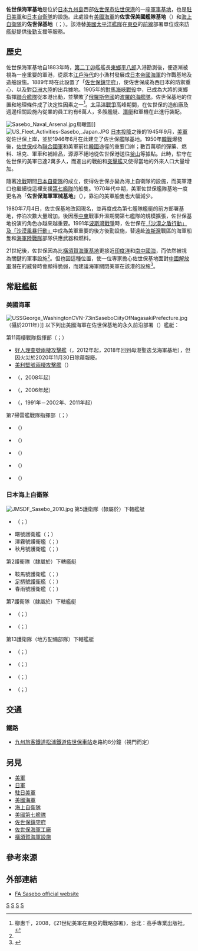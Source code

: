{{Infobox military structure
|name= 佐世保美國艦隊基地<br /><small>{{lang|en|U.S. Fleet Activities Sasebo}}</small><br />日本海上自衛隊佐世保基地<br /><small>{{lang|en|JMSDF Sasebo Naval Base}}</small>
|location= {{JPN}}[[長崎縣|長崎縣]][[佐世保市|佐世保市]]
|image= DD109Ariake.JPG
|caption= 由北向南望佐世保基地
|type= [[軍港|軍港]]
|built= 1880年代
|builder= {{flagicon image|Naval Ensign of Japan.svg}} [[大日本帝國海軍|大日本帝國海軍]] 
|materials=
|used= 1880年代至今
|controlledby= {{flagicon image|Flag of the United States Navy (unofficial proportions).svg}} [[美國海軍|美國海軍]]<br />（1945年至今）<br />{{flagicon image|Naval Ensign of Japan.svg}} [[日本海上自衛隊|日本海上自衛隊]] <br />（1954年至今）
|garrison=
|commanders=
|battles= [[日俄戰爭|日俄戰爭]]<br />[[對馬海峽戰役|對馬海峽戰役]]<br />[[韓戰|韓戰]]<br />[[波斯灣戰爭|波斯灣戰爭]]
}}

{{Coord|33|09|46|N|129|42|41|E|region:JP_type:landmark_source:kolossus-jawiki|display=title}}
'''佐世保海軍基地'''是位於[[日本|日本]][[九州島|九州島]]西部[[佐世保市|佐世保市]][[佐世保港|佐世保港]]的一座[[軍事基地|軍事基地]]，也是[[駐日美軍|駐日美軍]]和[[日本自衛隊|日本自衛隊]]的設施。此處設有[[美國海軍|美國海軍]]的'''佐世保美國艦隊基地'''（{{lang-en|United States Fleet Activities Sasebo}}）和[[海上自衛隊|海上自衛隊]]的'''佐世保基地'''（{{jpn|j=佐世保基地|hg=させぼきち|rm=}}；{{lang|en|JMSDF Sasebo Naval Base}}）。該港替[[美國太平洋艦隊|美國太平洋艦隊]]在[[東亞|東亞]]的[[前線|前線]]部署單位或來訪[[艦艇|艦艇]]提供[[後勤|後勤]]支援等服務。

== 歷史 ==
佐世保海軍基地自1883年時，[[第二丁卯|第二丁卯]]艦艦長[[東鄉平八郎|東鄉平八郎]]入港勘測後，便逐漸被視為一座重要的軍港，從原本[[江戶時代|江戶時代]]的小漁村發展成[[日本帝國海軍|日本帝國海軍]]的作戰基地及造船設施。1889年時在此設置了「[[佐世保鎮守府|佐世保鎮守府]]」，使佐世保成為西日本的防禦重心、以及對[[亞洲大陸|亞洲大陸]]的出兵據地。1905年的[[對馬海峽戰役|對馬海峽戰役]]中，已成為大將的東鄉指揮[[聯合艦隊|聯合艦隊]]從本港出動，並擊敗了[[俄羅斯帝國|俄羅斯帝國]]的[[波羅的海艦隊|波羅的海艦隊]]。佐世保基地的位置和地理條件成了決定性因素之一<ref name="東亞">柳惠千，2008，《21世紀美軍在東亞的戰略部署》，台北：高手專業出版社。</ref>。[[太平洋戰爭|太平洋戰爭]]高峰期間，在佐世保的造船廠及週邊相關設施內從業的員工約有6萬人，多艘艦艇、[[潛艇|潛艇]]和軍機在此進行裝配。

[[File:Sasebo_Naval_Arsenal.jpg|thumb]]鳥瞰圖]]
[[File:US_Fleet_Activities-Sasebo,_Japan.JPG|thumb]]
[[日本投降|日本投降]]之後的1945年9月，[[美軍|美軍]]{{link-en|美國第5海軍陸戰師|5th Marine Division (United States)|第5海軍陸戰師}}從佐世保上岸，並於1946年6月在此建立了佐世保艦隊基地。1950年[[韓戰|韓戰]]爆發後，[[佐世保|佐世保]]成為[[聯合國軍|聯合國軍]]和美軍前往[[韓國|韓國]]途徑的重要口岸；數百萬頓的彈藥、燃料、坦克、軍車和補給品，源源不絕地從佐世保港送往[[釜山|釜山]]等據點。此時，駐守在佐世保的美軍已達2萬多人，而進出的戰船和[[突擊艦|突擊艦]]又使得當地的外來人口大量增加。

隨著[[冷戰|冷戰]]期間[[日本自衛隊|日本自衛隊]]的成立，使得佐世保亦變為海上自衛隊的設施，而美軍港口也繼續從這裡支援[[第七艦隊_(美國海軍)|第七艦隊]]的船隻。1970年代中期，美軍佐世保艦隊基地一度更名為「'''佐世保海軍軍械基地'''」（{{lang|en|Naval Ordnance Facility Sasebo}}），靠泊的美軍船隻也大幅減少。

1980年7月4日，佐世保基地改回現名，並再度成為第七艦隊艦艇的前方部署基地，停泊次數大量增加。後因應[[中東|中東]]戰事升溫期間第七艦隊的規模擴張，佐世保基地扮演的角色亦越來越重要。1991年[[波斯灣戰爭|波斯灣戰爭]]時，佐世保在[[海湾战争#行動代號|「沙漠之盾行動」及「沙漠風暴行動」]]中成為美軍重要的後方後勤設施，替遠赴[[波斯灣|波斯灣]]戰區的海軍船隻和[[海軍陸戰隊|海軍陸戰隊]]部隊供應武器和燃料。

21世紀後，佐世保因為比[[橫須賀海軍基地|橫須賀海軍基地]]更接近[[印度洋|印度洋]]和[[南中國海|南中國海]]，而依然被視為關鍵的軍事設施<ref name="東亞"></ref>。但也因這種位置，使一位專家擔心佐世保基地面對[[中國解放軍|中國解放軍]]潛在的威脅時會顯得脆弱，而建議海軍關閉美軍在該港的設施<ref>{{cite web |url=http://www.g2mil.com/sasebo.htm |title=Vacate Sasebo |publisher=G2mil.com |date= |accessdate=2012-07-23 |archive-date=2012-06-26 |archive-url=https://web.archive.org/web/20120626020352/http://www.g2mil.com/sasebo.htm |dead-url=no }}</ref>。

== 常駐艦艇 ==
===美國海軍===
[[File:USSGeorge_WashingtonCVN-73inSaseboCiityOfNagasakiPrefecture.jpg|thumb]]（攝於2011年）]]
以下列出美國海軍在佐世保基地的永久前沿部署（{{lang|en|permanently forward-deployed}}）艦艇：

第11兩棲戰隊指揮部（{{lang|en|Commander Amphibious Squadron 11}}；{{lang|en|COMPHIBRON 11}}）
* [[好人理查號兩棲攻擊艦|好人理查號兩棲攻擊艦]]（{{lang|en|USS Bonhomme Richard LHD-6}}，2012年起，2018年回到母港聖迭戈海軍基地），但因火災於2020年11月30日除藉報廢。
* [[美利堅號兩棲攻擊艦|美利堅號兩棲攻擊艦]]（{{lang|en| USS America LHA-6}}）
* {{link-en|丹佛號兩棲船塢運輸艦|USS Denver (LPD-9)}}（{{lang|en|USS Denver LPD-9}}，2008年起）
* {{link-en|托圖加號船塢登陸艦|USS Tortuga (LSD-46)}}（{{lang|en|USS Tortuga LSD-46}}，2006年起）
* {{link-en|日耳曼城號船塢登陸艦|USS Germantown (LSD-42)}}（{{lang|en|USS Germantown LSD-42}}，1991年－2002年、2011年起）

第7掃雷艦戰隊指揮部（{{lang|en|Commander Mine Countermeasure Squadron 7}}；{{lang|en|COMCMRON 7}}）
* {{link-en|復仇者號掃雷艦|USS Avenger (MCM-1)}}（{{lang|en|USS Avenger MCM-1}}）
* {{link-en|防衛者號掃雷艦|USS Defender (MCM-2)}}（{{lang|en|USS Defender MCM-2}}）
* {{link-en|戰士號掃雷艦|USS Warrior (MCM-10)}}（{{lang|en|USS Warrior MCM-10}}）
* {{link-en|愛國者號掃雷艦|USS Patriot (MCM-7)}}（{{lang|en|USS Patriot MCM-7}}）
* {{link-en|守衛號救援船|USNS Safeguard (T-ARS-50)}}（{{lang|en|USNS Safeguard T-ARS-50}}）

===日本海上自衛隊===
[[File:JMSDF_Sasebo_2010.jpg|thumb]]
第5護衛隊（隸屬於{{link-ja|海上自衛隊第1護衛隊群|第1護衛隊群|第1護衛隊群}}）下轄艦艇
*{{link-ja|金剛號護衛艦 (3代)|こんごう (護衛艦)|金剛號護衛艦}}（{{lang|ja|こんごう}}；{{lang|en|DDG-173}}）
*曙號護衛艦（{{lang|ja|あけぼの}}；{{lang|en|DD-108}}）
*澤霧號護衛艦（{{lang|ja|さわぎり}}；{{lang|en|DD-157}}）
*秋月號護衛艦（{{lang|ja|あきづき}}；{{lang|en|DD-115}}）

第2護衛隊（隸屬於{{Link-ja|海上自衛隊第2護衛隊群|第2護衛隊群|第2護衛隊群}}）下轄艦艇
*鞍馬號護衛艦（{{lang|ja|くらま}}；{{lang|en|DDH-144}}）
*[[足柄號護衛艦|足柄號護衛艦]]（{{lang|ja|あしがら}}；{{lang|en|DDG-178}}）
*春雨號護衛艦（{{lang|ja|はるさめ}}；{{lang|en|DD-102}}）

第7護衛隊（隸屬於{{Link-ja|海上自衛隊第3護衛隊群|第3護衛隊群|第3護衛隊群}}）下轄艦艇
*{{Link-ja|有明號護衛艦 (2代)|ありあけ (護衛艦・2代)|有明號護衛艦}}（{{lang|ja|ありあけ}}；{{lang|en|DD-109}}）
*{{Link-ja|夕立號護衛艦 (2代)|ゆうだち (護衛艦・2代)|夕立號護衛艦}}（{{lang|ja|ゆうだち}}；{{lang|en|DD-103}}）

第13護衛隊（地方配備部隊）下轄艦艇
*{{Link-ja|神通號護衛艦|じんつう (護衛艦)}}（{{lang|ja|じんつう}}；{{lang|en|DE-230}}）
*{{Link-ja|磯雪號護衛艦|いそゆき (護衛艦)}}（{{lang|ja|いそゆき}}；{{lang|en|DD-127}}）
*{{Link-ja|春雪號護衛艦|はるゆき (護衛艦)}}（{{lang|ja|はるゆき}}；{{lang|en|DD-128}}）
*{{Link-ja|朝雪號護衛艦|あさゆき (護衛艦)}}（{{lang|ja|あさゆき}}；{{lang|en|DD-132}}）

== 交通 ==
=== 鐵路 ===
* [[九州旅客鐵道|九州旅客鐵道]][[松浦鐵道|松浦鐵道]][[佐世保車站|佐世保車站]]走路約8分鐘（視門而定）

== 另見 ==
{{portal box|日本|美國|政治|軍事|美國軍事|海軍}}

* [[美軍|美軍]]
* [[日軍|日軍]]
* [[駐日美軍|駐日美軍]]
* [[美國海軍|美國海軍]]
* [[海上自衛隊|海上自衛隊]]
* [[美國第七艦隊|美國第七艦隊]]
* [[佐世保鎮守府|佐世保鎮守府]]
* [[佐世保海軍工廠|佐世保海軍工廠]]
* [[橫須賀海軍設施|橫須賀海軍設施]]

== 參考來源 ==
{{reflist}}

== 外部連結 ==
{{Commons category|United States Fleet Activities Sasebo}}
* [https://www.cnic.navy.mil/Sasebo/index.htm  FA Sasebo official website]{{Wayback|url=https://www.cnic.navy.mil/Sasebo/index.htm |date=20100310150009 }}

{{Portal bar|日本|美國|政治|軍事|美國軍事|海軍}}

[[Category:19世紀所設軍事基地|S]]
[[Category:日本海上自衛隊基地|S]]
[[Category:駐日美國海軍基地|S]]
[[Category:佐世保市|S]]